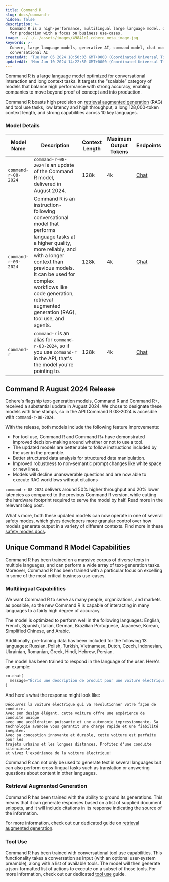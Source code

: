 ```yaml
---
title: Command R
slug: docs/command-r
hidden: false
description: >-
  Command R is a high-performance, multilingual large language model, designed
  for production with a focus on business use-cases.
image: ../../../assets/images/49841d1-cohere_meta_image.jpg
keywords: >-
  Cohere, large language models, generative AI, command model, chat models,
  conversational AI
createdAt: 'Tue Mar 05 2024 18:50:03 GMT+0000 (Coordinated Universal Time)'
updatedAt: 'Mon Jun 10 2024 14:22:50 GMT+0000 (Coordinated Universal Time)'
---
```



Command R is a large language model optimized for conversational interaction and long context tasks. It targets the “scalable” category of models that balance high performance with strong accuracy, enabling companies to move beyond proof of concept and into production. 

Command R boasts high precision on [retrieval augmented generation](/docs/retrieval-augmented-generation-rag) (RAG) and tool use tasks, low latency and high throughput, a long 128,000-token context length, and strong capabilities across 10 key languages.

### Model Details
| Model Name               | Description                                                                                                                                                                                                                                                                                                                                                                 | Context Length | Maximum Output Tokens | Endpoints|
|--------------------------|-----------------------------------------------------------------------------------------------------------------------------------------------------------------------------------------------------------------------------------------------------------------------------------------------------------------------------------------------------------------------------|----------------|-----------------------|----------|
| `command-r-08-2024`      | `command-r-08-2024` is an update of the Command R model, delivered in August 2024.                                                                                                                                                                                                                                                                                          | 128k           | 4k                    | [Chat](/reference/chat)         |                                                                          |
| `command-r-03-2024`      | Command R is an instruction-following conversational model that performs language tasks at a higher quality, more reliably, and with a longer context than previous models. It can be used for complex workflows like code generation, retrieval augmented generation (RAG), tool use, and agents.                                                                          | 128k           | 4k                    | [Chat](/reference/chat)          |                                                                         |
| `command-r`              | `command-r` is an alias for `command-r-03-2024`, so if you use `command-r` in the API, that's the model you're pointing to.                                                                                                                                                                                                                                                 | 128k           | 4k                    | [Chat](/reference/chat)           |                                                                        |

## Command R August 2024 Release
Cohere's flagship text-generation models, Command R and Command R+, received a substantial update in August 2024. We chose to designate these models with time stamps, so in the API Command R 08-2024 is accesible with `command-r-08-2024`.

With the release, both models include the following feature improvements:
- For tool use, Command R and Command R+ have demonstrated improved decision-making around whether or not to use a tool.
- The updated models are better able to follow instructions included by the user in the preamble.
- Better structured data analysis for structured data manipulation. 
- Improved robustness to non-semantic prompt changes like white space or new lines.
- Models will decline unanswerable questions and are now able to execute RAG workflows without citations

`command-r-08-2024` delivers around 50% higher throughput and 20% lower latencies as compared to the previous Command R version, while cutting the hardware footprint required to serve the model by half. Read more in the relevant blog post.

What's more, both these updated models can now operate in one of several safety modes, which gives developers more granular control over how models generate output in a variety of different contexts. Find more in these [safety modes docs](https://docs.cohere.com/docs/safety-modes).


## Unique Command R Model Capabilities

Command R has been trained on a massive corpus of diverse texts in multiple languages, and can perform a wide array of text-generation tasks. Moreover, Command R has been trained with a particular focus on excelling in some of the most critical business use-cases.

### Multilingual Capabilities

We want Command R to serve as many people, organizations, and markets as possible, so the new Command R is capable of interacting in many languages to a fairly high degree of accuracy.

The model is optimized to perform well in the following languages: English, French, Spanish, Italian, German, Brazilian Portuguese, Japanese, Korean, Simplified Chinese, and Arabic. 

Additionally, pre-training data has been included for the following 13 languages: Russian, Polish, Turkish, Vietnamese, Dutch, Czech, Indonesian, Ukrainian, Romanian, Greek, Hindi, Hebrew, Persian.

The model has been trained to respond in the language of the user. Here's an example:

```python PYTHON
co.chat(
  message="Écris une description de produit pour une voiture électrique en 50 à 75 mots"
)
```

And here's what the response might look like:

```text TEXT
Découvrez la voiture électrique qui va révolutionner votre façon de conduire.
Avec son design élégant, cette voiture offre une expérience de conduite unique
avec une accélération puissante et une autonomie impressionnante. Sa
technologie avancée vous garantit une charge rapide et une fiabilité inégalée.
Avec sa conception innovante et durable, cette voiture est parfaite pour les 
trajets urbains et les longues distances. Profitez d'une conduite silencieuse
et vivez l'expérience de la voiture électrique!
```

Command R can not only be used to generate text in several languages but can also perform cross-lingual tasks such as translation or answering questions about content in other languages.

### Retrieval Augmented Generation

Command R has been trained with the ability to ground its generations. This means that it can generate responses based on a list of supplied document snippets, and it will include citations in its response indicating the source of the information.

For more information, check out our dedicated guide on [retrieval augmented generation](/docs/retrieval-augmented-generation-rag).

### Tool Use

Command R has been trained with conversational tool use capabilities. This functionality takes a conversation as input (with an optional user-system preamble), along with a list of available tools. The model will then generate a json-formatted list of actions to execute on a subset of those tools. For more information, check out our dedicated [tool use](/docs/tool-use) guide.
